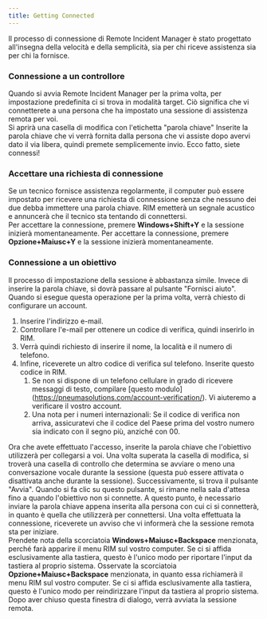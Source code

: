 ```yaml
---
title: Getting Connected
---
```



Il processo di connessione di Remote Incident Manager è stato progettato all'insegna della velocità e della semplicità, sia per chi riceve assistenza sia per chi la fornisce.

### Connessione a un controllore

Quando si avvia Remote Incident Manager per la prima volta, per impostazione predefinita ci si trova in modalità target. Ciò significa che vi connetterete a una persona che ha impostato una sessione di assistenza remota per voi.  
Si aprirà una casella di modifica con l'etichetta "parola chiave" Inserite la parola chiave che vi verrà fornita dalla persona che vi assiste dopo avervi dato il via libera, quindi premete semplicemente invio. Ecco fatto, siete connessi!

### Accettare una richiesta di connessione

Se un tecnico fornisce assistenza regolarmente, il computer può essere impostato per ricevere una richiesta di connessione senza che nessuno dei due debba immettere una parola chiave. RIM emetterà un segnale acustico e annuncerà che il tecnico sta tentando di connettersi.  
<Windows>Per accettare la connessione, premere **Windows+Shift+Y** e la sessione inizierà momentaneamente.</Windows>
<MacOS>Per accettare la connessione, premere **Opzione+Maiusc+Y** e la sessione inizierà momentaneamente.</MacOS>

### Connessione a un obiettivo

Il processo di impostazione della sessione è abbastanza simile. Invece di inserire la parola chiave, si dovrà passare al pulsante "Fornisci aiuto". Quando si esegue questa operazione per la prima volta, verrà chiesto di configurare un account.
1. Inserire l'indirizzo e-mail.
1. Controllare l'e-mail per ottenere un codice di verifica, quindi inserirlo in RIM.
1. Verrà quindi richiesto di inserire il nome, la località e il numero di telefono.
1. Infine, riceverete un altro codice di verifica sul telefono. Inserite questo codice in RIM.
    1. Se non si dispone di un telefono cellulare in grado di ricevere messaggi di testo, compilare [questo modulo] (https://pneumasolutions.com/account-verification/). Vi aiuteremo a verificare il vostro account.
    1. Una nota per i numeri internazionali: Se il codice di verifica non arriva, assicuratevi che il codice del Paese prima del vostro numero sia indicato con il segno più, anziché con 00.

Ora che avete effettuato l'accesso, inserite la parola chiave che l'obiettivo utilizzerà per collegarsi a voi. Una volta superata la casella di modifica, si troverà una casella di controllo che determina se avviare o meno una conversazione vocale durante la sessione (questa può essere attivata o disattivata anche durante la sessione). Successivamente, si trova il pulsante "Avvia". Quando si fa clic su questo pulsante, si rimane nella sala d'attesa fino a quando l'obiettivo non si connette. A questo punto, è necessario inviare la parola chiave appena inserita alla persona con cui ci si connetterà, in quanto è quella che utilizzerà per connettersi. Una volta effettuata la connessione, riceverete un avviso che vi informerà che la sessione remota sta per iniziare.  
<Windows>Prendete nota della scorciatoia **Windows+Maiusc+Backspace** menzionata, perché farà apparire il menu RIM sul vostro computer. Se ci si affida esclusivamente alla tastiera, questo è l'unico modo per riportare l'input da tastiera al proprio sistema.</Windows>
<MacOS>Osservate la scorciatoia **Opzione+Maiusc+Backspace** menzionata, in quanto essa richiamerà il menu RIM sul vostro computer. Se ci si affida esclusivamente alla tastiera, questo è l'unico modo per reindirizzare l'input da tastiera al proprio sistema.</MacOS>
Dopo aver chiuso questa finestra di dialogo, verrà avviata la sessione remota.
